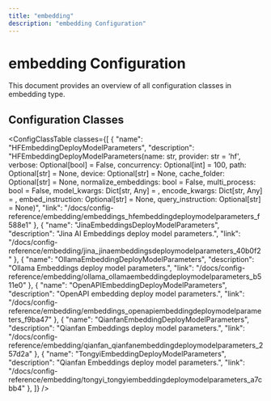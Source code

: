 ```yaml
---
title: "embedding"
description: "embedding Configuration"
---
```


# embedding Configuration

This document provides an overview of all configuration classes in embedding type.


## Configuration Classes

<ConfigClassTable classes={[
  {
    "name": "HFEmbeddingDeployModelParameters",
    "description": "HFEmbeddingDeployModelParameters(name: str, provider: str = 'hf', verbose: Optional[bool] = False, concurrency: Optional[int] = 100, path: Optional[str] = None, device: Optional[str] = None, cache_folder: Optional[str] = None, normalize_embeddings: bool = False, multi_process: bool = False, model_kwargs: Dict[str, Any] = <factory>, encode_kwargs: Dict[str, Any] = <factory>, embed_instruction: Optional[str] = None, query_instruction: Optional[str] = None)",
    "link": "/docs/config-reference/embedding/embeddings_hfembeddingdeploymodelparameters_f588e1"
  },
  {
    "name": "JinaEmbeddingsDeployModelParameters",
    "description": "Jina AI Embeddings deploy model parameters.",
    "link": "/docs/config-reference/embedding/jina_jinaembeddingsdeploymodelparameters_40b0f2"
  },
  {
    "name": "OllamaEmbeddingDeployModelParameters",
    "description": "Ollama Embeddings deploy model parameters.",
    "link": "/docs/config-reference/embedding/ollama_ollamaembeddingdeploymodelparameters_b511e0"
  },
  {
    "name": "OpenAPIEmbeddingDeployModelParameters",
    "description": "OpenAPI embedding deploy model parameters.",
    "link": "/docs/config-reference/embedding/embeddings_openapiembeddingdeploymodelparameters_f9ba47"
  },
  {
    "name": "QianfanEmbeddingDeployModelParameters",
    "description": "Qianfan Embeddings deploy model parameters.",
    "link": "/docs/config-reference/embedding/qianfan_qianfanembeddingdeploymodelparameters_257d2a"
  },
  {
    "name": "TongyiEmbeddingDeployModelParameters",
    "description": "Qianfan Embeddings deploy model parameters.",
    "link": "/docs/config-reference/embedding/tongyi_tongyiembeddingdeploymodelparameters_a7cbb4"
  },
]} />

